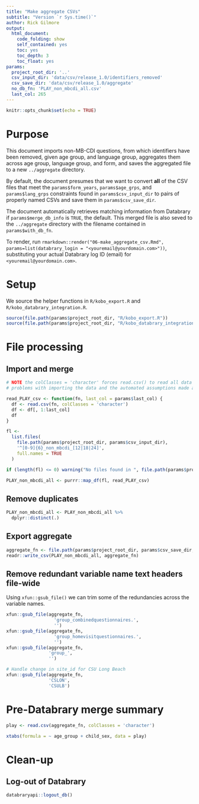 ```yaml
---
title: "Make aggregate CSVs"
subtitle: "Version `r Sys.time()`"
author: Rick Gilmore
output: 
  html_document:
    code_folding: show
    self_contained: yes
    toc: yes
    toc_depth: 3
    toc_float: yes
params:
  project_root_dir: '..'
  csv_input_dir: 'data/csv/release_1.0/identifiers_removed'
  csv_save_dir: 'data/csv/release_1.0/aggregate'
  no_db_fn: 'PLAY_non_mbcdi_all.csv'
  last_col: 265
---
```


```r
knitr::opts_chunk$set(echo = TRUE)
```

# Purpose

This document imports non-MB-CDI questions, from which identifiers have been removed, given age group, and language group, aggregates them across age group, language group, and form, and saves the aggregated file to a new `../aggregate` directory. 

By default, the document presumes that we want to convert **all** of the CSV files that meet the `params$form_years`, `params$age_grps`, and `params$lang_grps` constraints found in `params$csv_input_dir` to pairs of properly named CSVs and save them in `params$csv_save_dir`.

The document automatically retrieves matching information from Databrary if `params$merge_db_info` is `TRUE`, the default. This merged file is also seved to the `../aggregate` directory with the filename contained in `params$with_db_fn`.

To render, run `rmarkdown::render("06-make_aggregate_csv.Rmd", params=list(databrary_login = "<youremail@yourdomain.com>"))`, substituting your actual Databrary log ID (email) for `<youremail@yourdomain.com>`.

# Setup

We source the helper functions in `R/kobo_export.R` and `R/kobo_databrary_integration.R`.

```r
source(file.path(params$project_root_dir, "R/kobo_export.R"))
source(file.path(params$project_root_dir, "R/kobo_databrary_integration.R"))
```

# File processing

## Import and merge

```r
# NOTE the colClasses = 'character' forces read.csv() to read all data fields as strings. This solves some
# problems with importing the data and the automated assumptions made about specific data types.

read_PLAY_csv <- function(fn, last_col = params$last_col) {
  df <- read.csv(fn, colClasses = 'character')
  df <- df[, 1:last_col]
  df
}

fl <-
  list.files(
    file.path(params$project_root_dir, params$csv_input_dir),
    '^[0-9]{6}_non_mbcdi_[12|18|24]',
    full.names = TRUE
  )

if (length(fl) <= 0) warning("No files found in ", file.path(params$project_root_dir, params$csv_input_dir))
```

```r
PLAY_non_mbcdi_all <- purrr::map_df(fl, read_PLAY_csv)
```

## Remove duplicates

```r
PLAY_non_mbcdi_all <- PLAY_non_mbcdi_all %>%
  dplyr::distinct(.)
```

## Export aggregate

```r
aggregate_fn <- file.path(params$project_root_dir, params$csv_save_dir, params$no_db_fn)
readr::write_csv(PLAY_non_mbcdi_all, aggregate_fn)
```

## Remove redundant variable name text headers file-wide

Using `xfun::gsub_file()` we can trim some of the redundancies across the variable names. 

```r
xfun::gsub_file(aggregate_fn,
                  'group_combinedquestionnaires.',
                  '')
xfun::gsub_file(aggregate_fn,
                  'group_homevisitquestionnaires.',
                  '')
xfun::gsub_file(aggregate_fn,
                'group_',
                '')

# Handle change in site_id for CSU Long Beach
xfun::gsub_file(aggregate_fn,
                'CSLON',
                'CSULB')
```

# Pre-Databrary merge summary

```r
play <- read.csv(aggregate_fn, colClasses = 'character')
```

```r
xtabs(formula = ~ age_group + child_sex, data = play)
```

# Clean-up

## Log-out of Databrary

```r
databraryapi::logout_db()
```